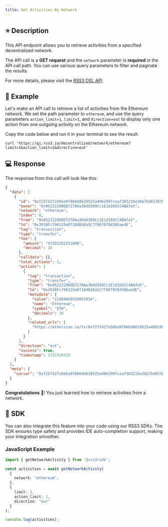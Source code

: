 ```yaml
---
title: Get Activities By Network
---
```


## ⭐️ Description

This API endpoint allows you to retrieve activities from a specified decentralized network.

The API call is a **GET request** and the `network` parameter is **required** in the API call path. You can use various query parameters to filter and paginate the results.

For more details, please visit the [RSS3 DSL API](https://docs.rss3.io/api-reference#tag/dsl/GET/decentralized/network/{network}).

## 🔨 Example

Let's make an API call to retrieve a list of activities from the Ethereum network. We set the path parameter to `ethereum`, and use the query parameters `action_limit=1`, `limit=1`, and `direction=out` to display only one action from one outgoing activity on the Ethereum network.

Copy the code below and run it in your terminal to see the result.

```shell
curl 'https://gi.rss3.io/decentralized/network/ethereum?limit=1&action_limit=1&direction=out'
```

## 💻 Response

The response from this call will look like this:

```json
{
  "data": [
    {
      "id": "0xf25f42fa56ba9f866dd639525a406299fceaf38321be3bb7bd653835cc007adc",
      "owner": "0x95222290DD7278Aa3Ddd389Cc1E1d165CC4BAfe5",
      "network": "ethereum",
      "index": 0,
      "from": "0x95222290DD7278Aa3Ddd389Cc1E1d165CC4BAfe5",
      "to": "0x3938Fc796125eDf184B18a5C7f8Ef0704386aedE",
      "tag": "transaction",
      "type": "transfer",
      "fee": {
        "amount": "47293252251000",
        "decimal": 18
      },
      "calldata": {},
      "total_actions": 1,
      "actions": [
        {
          "tag": "transaction",
          "type": "transfer",
          "from": "0x95222290DD7278Aa3Ddd389Cc1E1d165CC4BAfe5",
          "to": "0x3938Fc796125eDf184B18a5C7f8Ef0704386aedE",
          "metadata": {
            "value": "22484669526053934",
            "name": "Ethereum",
            "symbol": "ETH",
            "decimals": 18
          },
          "related_urls": [
            "https://etherscan.io/tx/0xf25f42fa56ba9f866dd639525a406299fceaf38321be3bb7bd653835cc007adc"
          ]
        }
      ],
      "direction": "out",
      "success": true,
      "timestamp": 1721528315
    }
  ],
  "meta": {
    "cursor": "0xf25f42fa56ba9f866dd639525a406299fceaf38321be3bb7bd653835cc007adc:ethereum"
  }
}
```

**Congratulations** 🎉! You just learned how to retrieve activities from a network.

## 🧰 SDK

You can also integrate this feature into your code using our RSS3 SDKs. The SDK ensures type safety and provides IDE auto-completion support, making your integration smoother.

### JavaScript Example

```typescript
import { getNetworkActivity } from '@rss3/sdk';

const activities = await getNetworkActivity(
  {
    network: "ethereum",
  },
  {
    limit: 1,
    action_limit: 1,
    direction: "out"
  }
);

console.log(activities);
```
